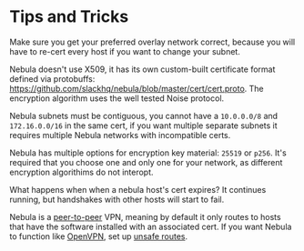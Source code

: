 # Tips and Tricks

Make sure you get your preferred overlay network correct, because you will have to re-cert every host if you want to
change your subnet.

Nebula doesn't use X509, it has its own custom-built certificate format defined via protobuffs:
https://github.com/slackhq/nebula/blob/master/cert/cert.proto. The encryption algorithm uses the well tested Noise
protocol.

Nebula subnets must be contiguous, you cannot have a `10.0.0.0/8` and `172.16.0.0/16` in the same cert, if you want
multiple separate subnets it requires multiple Nebula networks with incompatible certs.

Nebula has multiple options for encryption key material: `25519` or `p256`. It's required that you choose one and only
one for your network, as different encryption algorithims do not interopt.

What happens when when a nebula host's cert expires? It continues running, but handshakes with other hosts will start to
fail.

Nebula is a [peer-to-peer](https://en.wikipedia.org/wiki/Peer-to-peer) VPN, meaning by default it only routes to hosts
that have the software installed with an associated cert. If you want Nebula to function like
[OpenVPN](https://en.wikipedia.org/wiki/OpenVPN), set up [unsafe routes](/docs/guides/unsafe_routes/).
